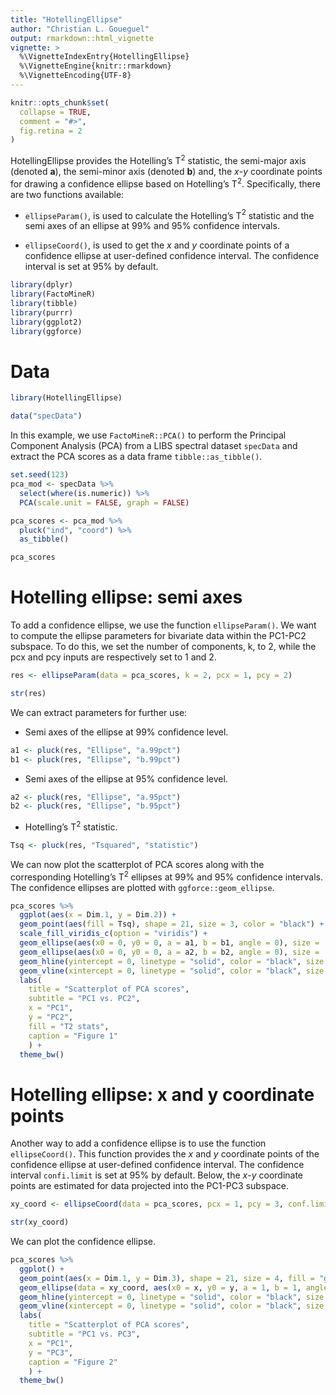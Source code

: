 ```yaml
---
title: "HotellingEllipse"
author: "Christian L. Goueguel"
output: rmarkdown::html_vignette
vignette: >
  %\VignetteIndexEntry{HotellingEllipse}
  %\VignetteEngine{knitr::rmarkdown}
  %\VignetteEncoding{UTF-8}
---
```


<style>
div.reviewer pre { background-color:#e3dece; }
div.output pre { background-color:#FFFFFF; }
</style>

```r
knitr::opts_chunk$set(
  collapse = TRUE,
  comment = "#>",
  fig.retina = 2
)
```

HotellingEllipse provides the Hotelling’s T$^2$ statistic, the semi-major axis (denoted **a**), the semi-minor axis (denoted **b**) and, the *x*-*y* coordinate points for drawing a confidence ellipse based on Hotelling's T$^2$. Specifically, there are two functions available:

  * `ellipseParam()`, is used to calculate the Hotelling’s T$^2$ statistic and the semi axes of an ellipse at 99% and 95% confidence intervals.
  
  * `ellipseCoord()`, is used to get the *x* and *y* coordinate points of a confidence ellipse at user-defined confidence interval. The confidence interval is set at 95% by default. 


```r
library(dplyr)
library(FactoMineR)
library(tibble)
library(purrr)
library(ggplot2)
library(ggforce)
```

# Data

```r
library(HotellingEllipse)
```

```r
data("specData")
```

In this example, we use `FactoMineR::PCA()` to perform the Principal Component Analysis (PCA) from a LIBS spectral dataset `specData` and extract the PCA scores as a data frame `tibble::as_tibble()`. 

```r
set.seed(123)
pca_mod <- specData %>%
  select(where(is.numeric)) %>%
  PCA(scale.unit = FALSE, graph = FALSE)
```

```r
pca_scores <- pca_mod %>%
  pluck("ind", "coord") %>%
  as_tibble()
```

```r
pca_scores
```

# Hotelling ellipse: semi axes 

To add a confidence ellipse, we use the function `ellipseParam()`. We want to compute the ellipse parameters for bivariate data within the PC1-PC2 subspace. To do this, we set the number of components, k, to 2, while the pcx and pcy inputs are respectively set to 1 and 2.

```r
res <- ellipseParam(data = pca_scores, k = 2, pcx = 1, pcy = 2)
```

```r
str(res)
```

We can extract parameters for further use:

  * Semi axes of the ellipse at 99% confidence level.

```r
a1 <- pluck(res, "Ellipse", "a.99pct")
b1 <- pluck(res, "Ellipse", "b.99pct")
```

  * Semi axes of the ellipse at 95% confidence level.

```r
a2 <- pluck(res, "Ellipse", "a.95pct")
b2 <- pluck(res, "Ellipse", "b.95pct")
```

  * Hotelling's T$^2$ statistic.

```r
Tsq <- pluck(res, "Tsquared", "statistic")
```

We can now plot the scatterplot of PCA scores along with the corresponding Hotelling's T$^2$ ellipses at 99% and 95% confidence intervals. The confidence ellipses are plotted with `ggforce::geom_ellipse`. 

```r
pca_scores %>%
  ggplot(aes(x = Dim.1, y = Dim.2)) +
  geom_point(aes(fill = Tsq), shape = 21, size = 3, color = "black") +
  scale_fill_viridis_c(option = "viridis") +
  geom_ellipse(aes(x0 = 0, y0 = 0, a = a1, b = b1, angle = 0), size = .5, linetype = "dotted") + 
  geom_ellipse(aes(x0 = 0, y0 = 0, a = a2, b = b2, angle = 0), size = .5, linetype = "dashed") +
  geom_hline(yintercept = 0, linetype = "solid", color = "black", size = .2) +
  geom_vline(xintercept = 0, linetype = "solid", color = "black", size = .2) +
  labs(
    title = "Scatterplot of PCA scores", 
    subtitle = "PC1 vs. PC2", 
    x = "PC1", 
    y = "PC2", 
    fill = "T2 stats", 
    caption = "Figure 1"
    ) +
  theme_bw()
```

# Hotelling ellipse: x and y coordinate points

Another way to add a confidence ellipse is to use the function `ellipseCoord()`. This function provides the *x* and *y* coordinate points of the confidence ellipse at user-defined confidence interval. The confidence interval `confi.limit` is set at 95% by default. Below, the *x*-*y* coordinate points are estimated for data projected into the PC1-PC3 subspace.

```r
xy_coord <- ellipseCoord(data = pca_scores, pcx = 1, pcy = 3, conf.limit = 0.95, pts = 500)
```

```r
str(xy_coord)
```

We can plot the confidence ellipse. 

```r
pca_scores %>%
  ggplot() +
  geom_point(aes(x = Dim.1, y = Dim.3), shape = 21, size = 4, fill = "gold", color = "black") +
  geom_ellipse(data = xy_coord, aes(x0 = x, y0 = y, a = 1, b = 1, angle = 0), size = .5, linetype = "dashed") +
  geom_hline(yintercept = 0, linetype = "solid", color = "black", size = .2) +
  geom_vline(xintercept = 0, linetype = "solid", color = "black", size = .2) +
  labs(
    title = "Scatterplot of PCA scores", 
    subtitle = "PC1 vs. PC3", 
    x = "PC1", 
    y = "PC3", 
    caption = "Figure 2"
    ) +
  theme_bw()
```
